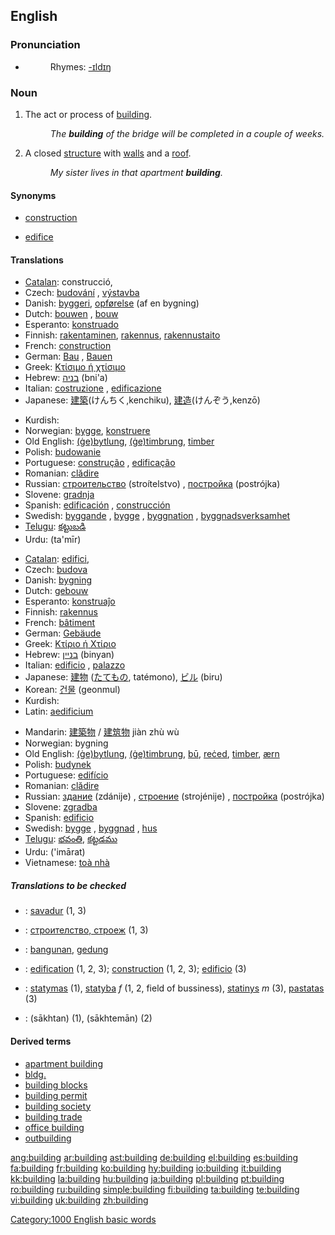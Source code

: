 ==English==

===Pronunciation===
*{{audio|en-us-building.ogg|Audio (US)}}
*:Rhymes: [[Rhymes:English:-ɪldɪŋ|-ɪldɪŋ]]

===Noun===
{{en-noun}}

# {{uncountable}} The act or process of [[build]]ing.
#: ''The '''building''' of the bridge will be completed in a couple of weeks.''
# A closed [[structure]] with [[wall]]s and a [[roof]].
#: ''My sister lives in that apartment '''building'''.''

====Synonyms====
*{{i-c|act or process of building}} [[construction]]
*{{i-c|closed structure with walls and a roof}} [[edifice]]

====Translations====
{{trans-top|act or process of building}}
*[[Catalan]]: construcció, {{f}}
*Czech: [[budování]] {{n}}, [[výstavba]] {{f}}
*Danish: [[byggeri]], [[opførelse]] (af en bygning)
*Dutch: [[bouwen]] {{n}}, [[bouw]] {{m}}
*Esperanto: [[konstruado]]
*Finnish: [[rakentaminen]], [[rakennus]], [[rakennustaito]]
*French: [[construction#French|construction]] {{f}}
*German: [[Bau]] {{m}}, [[Bauen]] {{n}}
*Greek: [[Κτίσιμο ή χτίσιμο]] {{n}}
*Hebrew: [[בניה]] (bni'a) {{f}}
*Italian: [[costruzione]] {{f}}, [[edificazione]] {{f}}
*Japanese: [[建築]](けんちく,kenchiku), [[建造]](けんぞう,kenzō)
{{trans-mid}}
*Kurdish: {{KUchar|[[بیناکردن]]}}
*Norwegian: [[bygge]], [[konstruere]]
*Old English: [[bytlung|(ġe)bytlung]], [[timbrung|(ġe)timbrung]], [[timber]]
*Polish: [[budować|budowanie]]
*Portuguese: [[construção]] {{f}}, [[edificação]] {{f}}
*Romanian: [[clădire]] {{f}}
*Russian: [[строительство]] (stroítelstvo) {{n}}, [[постройка]] (postrójka) {{f}}
*Slovene: [[gradnja]] {{f}}
*Spanish: [[edificación]] {{f}}, [[construcción]] {{f}}
*Swedish: [[byggande]] {{n}}, [[bygge]] {{n}}, [[byggnation]] {{c}}, [[byggnadsverksamhet]] {{c}}
*[[Telugu]]: [[కట్టుబడి]]
*Urdu: {{URchar|[[تعمیر]]}} (ta'mīr) {{f}}
{{trans-bottom}}

{{trans-top|closed structure with walls and a roof}}
*[[Catalan]]: [[edifici]], {{m}}
*Czech: [[budova]] {{f}}
*Danish: [[bygning]]
*Dutch: [[gebouw]] {{n}}
*Esperanto: [[konstruaĵo]]
*Finnish: [[rakennus]]
*French: [[bâtiment]] {{m}}
*German: [[Gebäude]] {{n}}
*Greek: [[Κτίριο ή Χτίριο]] {{n}}
*Hebrew: [[בניין]] (binyan) {{m}}
*Italian: [[edificio]] {{m}}, [[palazzo]] {{m}}
*Japanese: [[建物]] ([[たてもの]], tatémono), [[ビル]] (biru)
*Korean: [[건물]] (geonmul)
*Kurdish: {{KUchar|[[بینا]]}}
*Latin: [[aedificium]] {{n}}
{{trans-mid}}
*Mandarin: [[建築物]] / [[建筑物]] jiàn zhù wù
*Norwegian: bygning
*Old English: [[bytlung|(ġe)bytlung]], [[timbrung|(ġe)timbrung]], [[bu|bū]], [[reced|reċed]], [[timber]], [[ærn]]
*Polish: [[budynek]] {{m}}
*Portuguese: [[edifício]] {{m}}
*Romanian: [[clădire]] {{f}}
*Russian: [[здание]] (zdánije) {{n}}, [[строение]] (strojénije) {{n}}, [[постройка]] (postrójka) {{f}}
*Slovene: [[zgradba]] {{f}}
*Spanish: [[edificio]] {{m}}
*Swedish: [[bygge]] {{n}}, [[byggnad]] {{c}}, [[hus]] {{n}}
*[[Telugu]]: [[భవంతి]], [[కట్టడము]]
*Urdu: {{URchar|[[عمارت]]}} ('imārat) {{f}}
*Vietnamese: [[toà nhà]]
{{trans-bottom}}

=====Translations to be checked=====
{{checktrans}}
*{{ttbc|Breton}}: [[savadur]] {{m}} (1, 3)
*{{ttbc|Bulgarian}}: [[строителство, строеж]] {{m}} (1, 3)
*{{ttbc|Indonesian}}: [[bangun|bangunan]], [[gedung]]
*{{ttbc|Interlingua}}: [[edification]] (1, 2, 3); [[construction]] (1, 2, 3); [[edificio]] (3)
*{{ttbc|Lithuanian}}: [[statymas]] {{m}} (1), [[statyba]] ''f'' (1, 2, field of bussiness), [[statinys]] ''m'' (3), [[pastatas]] {{m}} (3)
*{{ttbc|Persian}}: {{FAchar|[[ساختن]]}} (sākhtan) (1), {{FAchar|[[ساختمان]]}} (sākhtemān) (2)

====Derived terms====
*[[apartment building]]
*[[bldg.]]
*[[building blocks]]
*[[building permit]]
*[[building society]]
*[[building trade]]
*[[office building]]
*[[outbuilding]]

[[Category:1000 English basic words]]

[[ang:building]]
[[ar:building]]
[[ast:building]]
[[de:building]]
[[el:building]]
[[es:building]]
[[fa:building]]
[[fr:building]]
[[ko:building]]
[[hy:building]]
[[io:building]]
[[it:building]]
[[kk:building]]
[[la:building]]
[[hu:building]]
[[ja:building]]
[[pl:building]]
[[pt:building]]
[[ro:building]]
[[ru:building]]
[[simple:building]]
[[fi:building]]
[[ta:building]]
[[te:building]]
[[vi:building]]
[[uk:building]]
[[zh:building]]